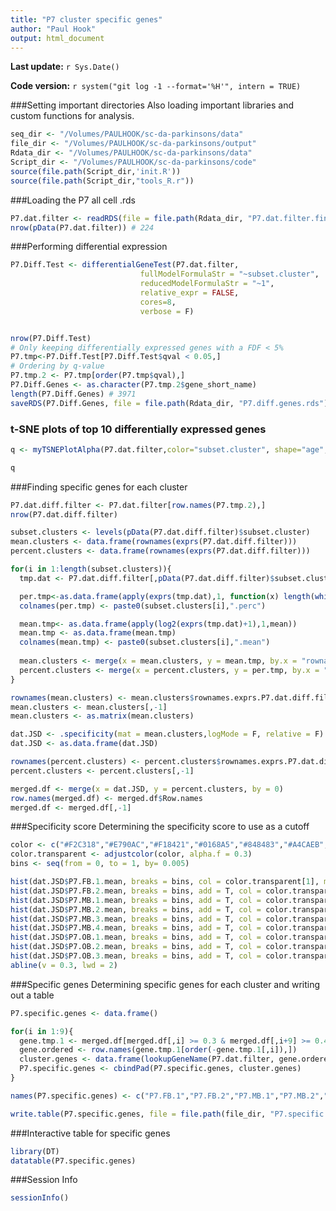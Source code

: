 ```yaml
---
title: "P7 cluster specific genes"
author: "Paul Hook"
output: html_document
---
```


**Last update:** `r Sys.Date()`

**Code version:** `r system("git log -1 --format='%H'", intern = TRUE)`

###Setting important directories
Also loading important libraries and custom functions for analysis.
```r
seq_dir <- "/Volumes/PAULHOOK/sc-da-parkinsons/data"
file_dir <- "/Volumes/PAULHOOK/sc-da-parkinsons/output"
Rdata_dir <- "/Volumes/PAULHOOK/sc-da-parkinsons/data"
Script_dir <- "/Volumes/PAULHOOK/sc-da-parkinsons/code"
source(file.path(Script_dir,'init.R'))
source(file.path(Script_dir,"tools_R.r"))
```

###Loading the P7 all cell .rds
```r
P7.dat.filter <- readRDS(file = file.path(Rdata_dir, "P7.dat.filter.final.Rds"))
nrow(pData(P7.dat.filter)) # 224
```

###Performing differential expression
```r

P7.Diff.Test <- differentialGeneTest(P7.dat.filter, 
                             fullModelFormulaStr = "~subset.cluster",
                             reducedModelFormulaStr = "~1",
                             relative_expr = FALSE,
                             cores=8,
                             verbose = F)


nrow(P7.Diff.Test)
# Only keeping differentially expressed genes with a FDF < 5%
P7.tmp<-P7.Diff.Test[P7.Diff.Test$qval < 0.05,]
# Ordering by q-value
P7.tmp.2 <- P7.tmp[order(P7.tmp$qval),]
P7.Diff.Genes <- as.character(P7.tmp.2$gene_short_name)
length(P7.Diff.Genes) # 3971
saveRDS(P7.Diff.Genes, file = file.path(Rdata_dir, "P7.diff.genes.rds"))
```

### t-SNE plots of top 10 differentially expressed genes
```r
q <- myTSNEPlotAlpha(P7.dat.filter,color="subset.cluster", shape="age",markers = P7.Diff.Genes[1:10],scaled = T) + scale_color_brewer(palette="Set1") + ggtitle("P7 - BCV tSNE - Top 10 Differentially Expressed Genes")

q
```

###Finding specific genes for each cluster
```r
P7.dat.diff.filter <- P7.dat.filter[row.names(P7.tmp.2),]
nrow(P7.dat.diff.filter)

subset.clusters <- levels(pData(P7.dat.diff.filter)$subset.cluster)
mean.clusters <- data.frame(rownames(exprs(P7.dat.diff.filter)))
percent.clusters <- data.frame(rownames(exprs(P7.dat.diff.filter)))

for(i in 1:length(subset.clusters)){
  tmp.dat <- P7.dat.diff.filter[,pData(P7.dat.diff.filter)$subset.cluster == subset.clusters[i]]

  per.tmp<-as.data.frame(apply(exprs(tmp.dat),1, function(x) length(which(x > 1))/ncol(tmp.dat)))
  colnames(per.tmp) <- paste0(subset.clusters[i],".perc") 

  mean.tmp<- as.data.frame(apply(log2(exprs(tmp.dat)+1),1,mean))
  mean.tmp <- as.data.frame(mean.tmp)
  colnames(mean.tmp) <- paste0(subset.clusters[i],".mean")
  
  mean.clusters <- merge(x = mean.clusters, y = mean.tmp, by.x = "rownames.exprs.P7.dat.diff.filter..", by.y = 0)
  percent.clusters <- merge(x = percent.clusters, y = per.tmp, by.x = "rownames.exprs.P7.dat.diff.filter..", by.y = 0)
}

rownames(mean.clusters) <- mean.clusters$rownames.exprs.P7.dat.diff.filter..
mean.clusters <- mean.clusters[,-1]
mean.clusters <- as.matrix(mean.clusters)

dat.JSD <- .specificity(mat = mean.clusters,logMode = F, relative = F)
dat.JSD <- as.data.frame(dat.JSD)

rownames(percent.clusters) <- percent.clusters$rownames.exprs.P7.dat.diff.filter..
percent.clusters <- percent.clusters[,-1]

merged.df <- merge(x = dat.JSD, y = percent.clusters, by = 0)
row.names(merged.df) <- merged.df$Row.names
merged.df <- merged.df[,-1]
```

###Specificity score
Determining the specificity score to use as a cutoff
```r
color <- c("#F2C318","#E790AC","#F18421","#0168A5","#848483","#A4CAEB","#885793","#008957","#222222")
color.transparent <- adjustcolor(color, alpha.f = 0.3)
bins <- seq(from = 0, to = 1, by= 0.005)

hist(dat.JSD$P7.FB.1.mean, breaks = bins, col = color.transparent[1], main = "P7 Subset Cluster Specificity Distributions", ylab = "Genes", xlab = "Specificity score")
hist(dat.JSD$P7.FB.2.mean, breaks = bins, add = T, col = color.transparent[2])
hist(dat.JSD$P7.MB.1.mean, breaks = bins, add = T, col = color.transparent[3])
hist(dat.JSD$P7.MB.2.mean, breaks = bins, add = T, col = color.transparent[4])
hist(dat.JSD$P7.MB.3.mean, breaks = bins, add = T, col = color.transparent[5])
hist(dat.JSD$P7.MB.4.mean, breaks = bins, add = T, col = color.transparent[6])
hist(dat.JSD$P7.OB.1.mean, breaks = bins, add = T, col = color.transparent[7])
hist(dat.JSD$P7.OB.2.mean, breaks = bins, add = T, col = color.transparent[8])
hist(dat.JSD$P7.OB.3.mean, breaks = bins, add = T, col = color.transparent[9])
abline(v = 0.3, lwd = 2)
```

###Specific genes
Determining specific genes for each cluster and writing out a table
```r
P7.specific.genes <- data.frame()

for(i in 1:9){
  gene.tmp.1 <- merged.df[merged.df[,i] >= 0.3 & merged.df[,i+9] >= 0.4,]
  gene.ordered <- row.names(gene.tmp.1[order(-gene.tmp.1[,i]),])
  cluster.genes <- data.frame(lookupGeneName(P7.dat.filter, gene.ordered))
  P7.specific.genes <- cbindPad(P7.specific.genes, cluster.genes)
}

names(P7.specific.genes) <- c("P7.FB.1","P7.FB.2","P7.MB.1","P7.MB.2","P7.MB.3","P7.MB.4","P7.OB.1","P7.OB.2","P7.OB.3")

write.table(P7.specific.genes, file = file.path(file_dir, "P7.specific.genes.txt"), sep = "\t", quote = F, row.names = F)
```

###Interactive table for specific genes
```r
library(DT)
datatable(P7.specific.genes)
```

###Session Info
```r
sessionInfo()
```
